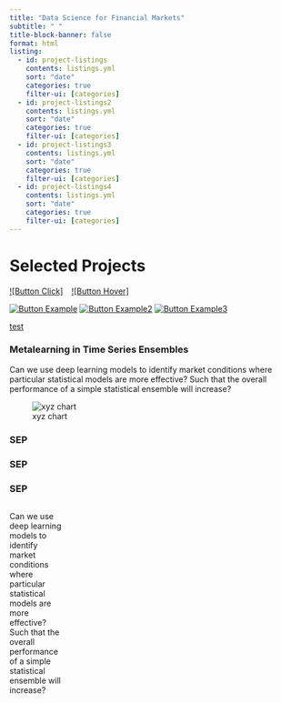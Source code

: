 ```yaml
---
title: "Data Science for Financial Markets"
subtitle: " "
title-block-banner: false
format: html
listing: 
  - id: project-listings
    contents: listings.yml
    sort: "date"
    categories: true
    filter-ui: [categories]
  - id: project-listings2
    contents: listings.yml
    sort: "date"
    categories: true
    filter-ui: [categories]
  - id: project-listings3
    contents: listings.yml
    sort: "date"
    categories: true
    filter-ui: [categories]
  - id: project-listings4
    contents: listings.yml
    sort: "date"
    categories: true
    filter-ui: [categories]
---
```


# Selected Projects


[![Button Click]][Link]
 
[![Button Hover]][Link] 


[![Button Example]][Link]
[![Button Example2]][Link]
[![Button Example3]][Link]


<!----------------------------------------------------------------------------->

[Link]: # 'Link with example title.'
     

<!---------------------------------[ Buttons ]--------------------------------->

[Button Example]: https://img.shields.io/badge/Title-37a779?style=for-the-badge


[Button Example2]: https://img.shields.io/badge/Python-blue

[Button Example3]: https://raw.githubusercontent.com/corwindark/portfolio/gh-pages/images/python.png

[test](){.btn .btn-outline-primary data-toggle="tooltip" title="See all Python projects"}


:::{.column-page}



::: {#project-listings}
:::

:::

:::{.column-page-right}



:::



<h3> Metalearning in Time Series Ensembles </h3>
::: {.grid}

::: {.g-col-8}

<p> </p>

Can we use deep learning models to identify market conditions where particular statistical models are more effective? Such that the overall performance of a simple statistical ensemble will increase?

:::

::: {.g-col-4} 

![xyz chart](projects/dlensembling/image.jpg)

:::

:::




<h3> SEP </h3>
<h3> SEP </h3>
<h3> SEP </h3>

::: {.column-page}

:::: {.columns}

::: {.column width="20%"}

<p> </p>

Can we use deep learning models to identify market conditions where particular statistical models are more effective? Such that the overall performance of a simple statistical ensemble will increase?

:::

::: {.column width="80%"} 

::: {#project-listings2}
:::

:::

::::

:::